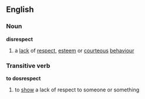 ==English==
===Noun===
'''disrespect'''
# a [[lack]] of [[respect]], [[esteem]] or [[courteous]] [[behaviour]]
===Transitive verb===
'''to dosrespect'''
# to [[show]] a lack of respect to someone or something